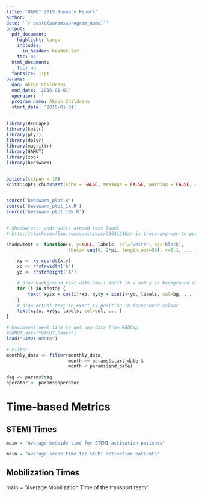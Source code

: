 ```yaml
---
title: "GAMUT 2015 Summary Report"
author: ''
date: '`r paste(params$program_name)`'
output:
  pdf_document:
    highlight: tango
    includes:
      in_header: header.tex
    toc: no
  html_document:
    toc: no
  fontsize: 11pt
params:
  dag: Akron Childrens
  end_date: '2016-01-01'
  operator: ''
  program_name: Akron Childrens
  start_date: '2015-01-01'
---
```



```r
library(REDCapR)
library(knitr)
library(plyr)
library(dplyr)
library(magrittr)
library(GAMUT)
library(zoo)
library(beeswarm)


options(scipen = 10)
knitr::opts_chunk$set(echo = FALSE, message = FALSE, warning = FALSE, comment = "")


source('beeswarm_plot.R')
source('beeswarm_plot_1k.R')
source('beeswarm_plot_10k.R')


# Shadowtest: adds white around text label
# http://stackoverflow.com/questions/25631216/r-is-there-any-way-to-put-border-shadow-or-buffer-around-text-labels-en-r-plot

shadowtext <- function(x, y=NULL, labels, col='white', bg='black', 
                       theta= seq(0, 2*pi, length.out=50), r=0.1, ... ) {

    xy <- xy.coords(x,y)
    xo <- r*strwidth('A')
    yo <- r*strheight('A')

    # draw background text with small shift in x and y in background colour
    for (i in theta) {
        text( xy$x + cos(i)*xo, xy$y + sin(i)*yo, labels, col=bg, ... )
    }
    # draw actual text in exact xy position in foreground colour
    text(xy$x, xy$y, labels, col=col, ... )
}


```
```r
# Uncomment next line to get new data from REDCap
#GAMUT_data("GAMUT.Rdata")
load("GAMUT.Rdata")

# Filter 
monthly_data <- filter(monthly_data,
                       month >= params$start_date & 
                       month < params$end_date)

dag <- params$dag
operator <- params$operator

```

\pagestyle{fancy}
\fancyheadoffset{0cm}
\rhead{}
\lhead{`r dag`}
\chead{GAMUT 2015 Summary Report}
\cfoot{Confidential report for quality improvement purposes}
\fancyfoot[LE,RO]{\thepage}

\renewcommand{\headrulewidth}{0.4pt}
\renewcommand{\footrulewidth}{0.4pt}

\thispagestyle{empty}
\begin{center}
%\Large{`r paste(dag, ifelse(operator == "AIM", "Air Methods", ""))`}
\vfill
`r paste("Report generated on ", Sys.Date())`

\end{center}  



\newpage  

# Time-based Metrics


## STEMI Times

```r


main = "Average bedside time for STEMI activation patients"

```

```r

main = "Average scene time for STEMI activation patients"

```

## Mobilization Times

main = "Average Mobilization Time of the transport team"


